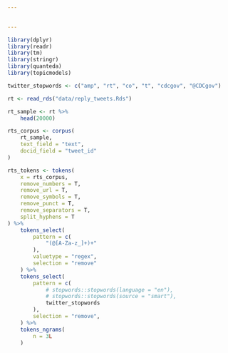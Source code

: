```yaml
---
    

---
```



```r
library(dplyr)
library(readr)
library(tm)
library(stringr)
library(quanteda)
library(topicmodels)

twitter_stopwords <- c("amp", "rt", "co", "t", "cdcgov", "@CDCgov")

rt <- read_rds("data/reply_tweets.Rds")
```


```r
rt_sample <- rt %>%
    head(20000)
```

```r
rts_corpus <- corpus(
    rt_sample,
    text_field = "text",
    docid_field = "tweet_id"
)

rts_tokens <- tokens(
    x = rts_corpus,
    remove_numbers = T,
    remove_url = T,
    remove_symbols = T,
    remove_punct = T,
    remove_separators = T,
    split_hyphens = T
) %>%
    tokens_select(
        pattern = c(
            "(@[A-Za-z_]+)+"
        ),
        valuetype = "regex",
        selection = "remove"
    ) %>%
    tokens_select(
        pattern = c(
            # stopwords::stopwords(language = "en"),
            # stopwords::stopwords(source = "smart"),
            twitter_stopwords
        ),
        selection = "remove",
    ) %>%
    tokens_ngrams(
        n = 3L
    )
```


